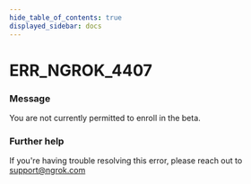 ```yaml
---
hide_table_of_contents: true
displayed_sidebar: docs
---
```



# ERR_NGROK_4407

### Message

You are not currently permitted to enroll in the beta.

<ErrorDetails error="err_ngrok_4407" />

### Further help

If you're having trouble resolving this error, please reach out to [support@ngrok.com](mailto:support@ngrok.com?subject=Help%20with%20ERR_NGROK_4407)

